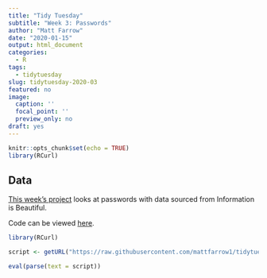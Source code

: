 ```yaml
---
title: "Tidy Tuesday"
subtitle: "Week 3: Passwords"
author: "Matt Farrow"
date: "2020-01-15"
output: html_document
categories:
  - R
tags:
  - tidytuesday
slug: tidytuesday-2020-03
featured: no
image:
  caption: ''
  focal_point: ''
  preview_only: no
draft: yes
---
```


```r
knitr::opts_chunk$set(echo = TRUE)
library(RCurl)
```

## Data

[This week's project](https://github.com/rfordatascience/tidytuesday/blob/master/data/2020/2020-01-14/readme.md) looks at passwords with data sourced from Information is Beautiful. 

Code can be viewed [here](https://github.com/mattfarrow1/tidytuesday).

```r
library(RCurl)

script <- getURL("https://raw.githubusercontent.com/mattfarrow1/tidytuesday/master/2020/week03/week03.R", ssl.verifypeer = FALSE)

eval(parse(text = script))
```


